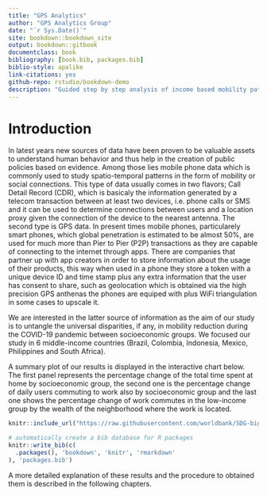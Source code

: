 ```yaml
---
title: "GPS Analytics"
author: "GPS Analytics Group"
date: "`r Sys.Date()`"
site: bookdown::bookdown_site
output: bookdown::gitbook
documentclass: book
bibliography: [book.bib, packages.bib]
biblio-style: apalike
link-citations: yes
github-repo: rstudio/bookdown-demo
description: "Guided step by step analysis of income based mobility patterns from GPS data."
---
```


# Introduction

In latest years new sources of data have been proven to be valuable assets to understand human behavior and thus
help in the creation of public policies based on evidence. Among those lies mobile phone data which is commonly used
to study spatio-temporal patterns in the form of mobility or social connections. This type of data usually comes in two
flavors; Call Detail Record (CDR), which is basicaly the information generated by a telecom transaction between at least two
devices, i.e. phone calls or SMS and it can be used to determine connections between users and a location proxy given the
connection of the device to the nearest antenna. The second type is GPS data. In present times mobile phones, particularely smart phones,
which global penetration is estimated to be almost 50\%, are used for much more than Pier to Pier (P2P) transactions as they
are capable of connecting to the internet through apps. There are companies that partner up with app creators in order to
store information about the usage of their products, this way when used in a phone they store a token with a unique device ID
and time stamp plus any extra information that the user has consent to share, such as geolocation which is obtained via the
high precision GPS anthenas the phones are equiped with plus WiFi triangulation in some cases to upscale it.

We are interested in the latter source of information as the aim of our study is to untangle the universal disparities, if any,
in mobility reduction during the COVID-19 pandemic between socioeconomic groups. We focused our study in 6 middle-income countries (Brazil, Colombia,
Indonesia, Mexico, Philippines and South Africa).

A summary plot of our results is displayed in the interactive chart below. The first panel represents the percentage
change of the total time spent at home by socioeconomic group,
the second one is the percentage change of daily users commuting to work also by socioeconomic group and the last one
shows the percentage change of work commutes in the low-income group by the wealth of the neighborhood where the work is located.

```r
knitr::include_url("https://raw.githubusercontent.com/worldbank/SDG-big-data/main/docs/charts/mobility-country.html?token=ABMQVTJGFWGL6IA7D7NSCEDBGZU6Q", height = "400px")
```

```r
# automatically create a bib database for R packages
knitr::write_bib(c(
  .packages(), 'bookdown', 'knitr', 'rmarkdown'
), 'packages.bib')
```

A more detailed explanation of these results and the procedure to obtained them is described in the following chapters.
